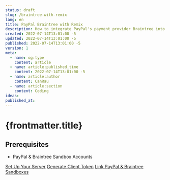 ```yaml
---
status: draft
slug: /braintree-with-remix
lang: en
title: PayPal Braintree with Remix
description: How to integrate PayPal's payment provider Braintree into your Remix website or app.
created: 2022-07-14T13:01:00 -5
updated: 2022-07-14T13:01:00 -5
published: 2022-07-14T13:01:00 -5
version: 1
meta:
  - name: og:type
    content: article
  - name: article:published_time
    content: 2022-07-14T13:01:00 -5
  - name: article:author
    content: CanRau
  - name: article:section
    content: Coding
ideas:
published_at:
---
```


# {frontmatter.title}

## Prerequisites

- PayPal & Braintree Sandbox Accounts

[Set Up Your Server](https://developer.paypal.com/braintree/docs/start/hello-server)
[Generate Client Token](https://developer.paypal.com/braintree/docs/reference/request/client-token/generate/node)
[Link PayPal & Braintree Sandboxes](https://developer.paypal.com/braintree/docs/guides/paypal/testing-go-live/node)
